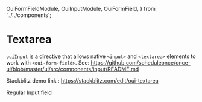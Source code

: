   OuiFormFieldModule,
  OuiInputModule,
  OuiFormField,
} from '../../components';

<Meta of={TextareaStories} />

# Textarea

`ouiInput` is a directive that allows native `<input>` and `<textarea>` elements to work with `<oui-form-field>`. See: https://github.com/scheduleonce/once-ui/blob/master/ui/src/components/input/README.md

Stackblitz demo link : https://stackblitz.com/edit/oui-textarea

Regular Input field

<Canvas>
  <Story of={TextareaStories.Regular} />
</Canvas>

<Controls of={TextareaStories.Regular} />
